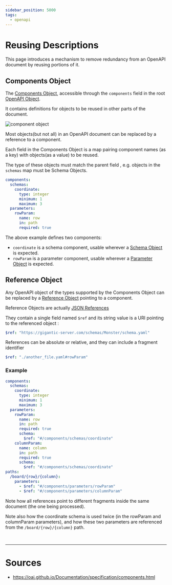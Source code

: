 ```yaml
---
sidebar_position: 5000
tags:
  - openapi
---
```


# Reusing Descriptions

This page introduces a mechanism to remove redundancy from an OpenAPI document by reusing portions of it.

## Components Object

The [Components Object](https://spec.openapis.org/oas/v3.1.0#components-object), accessible through the `components` field in the root [OpenAPI Object](https://spec.openapis.org/oas/v3.1.0#openapi-object).

It contains <Color color="var(--secondary-font-color)"> definitions for objects to be reused </Color> in other parts of the document.

![component object](assets/component-object.png)

<Admonition type="info" title="info">

Most objects(but not all) in an OpenAPI document can be replaced by a reference to a component.

</Admonition>

Each field in the Components Object is a map pairing <Color color="var(--secondary-font-color)"> component names </Color>(as a key) with objects(as a value) to be reused.

The <Color color="var(--secondary-font-color)"> type of these objects must match the parent field </Color>, e.g. objects in the `schemas` map must be Schema Objects.

```yaml title= showLineNumbers
components:
  schemas:
    coordinate:
      type: integer
      minimum: 1
      maximum: 3
  parameters:
    rowParam:
      name: row
      in: path
      required: true
```

The above example defines two components:

- `coordinate` is a schema component, usable wherever a [Schema Object](https://spec.openapis.org/oas/v3.1.0#schema-object) is expected.
- `rowParam` is a parameter component, usable wherever a [Parameter Object](https://spec.openapis.org/oas/v3.1.0#parameter-object) is expected.

## Reference Object

Any OpenAPI object of the types <Color color="var(--secondary-font-color)"> supported by </Color> the Components Object can be replaced by a [Reference Object](https://spec.openapis.org/oas/v3.1.0#reference-object) pointing to a component.

Reference Objects are actually [JSON References](https://tools.ietf.org/html/draft-pbryan-zyp-json-ref-03)

They contain <Color color="var(--secondary-font-color)"> a single field </Color> named `$ref` and its string value is a <Color color="var(--secondary-font-color)"> URI pointing to the referenced object </Color>:

```yaml title= showLineNumbers
$ref: "https://gigantic-server.com/schemas/Monster/schema.yaml"
```

References can be absolute or relative, and they can include a fragment identifier

```yaml title= showLineNumbers
$ref: "./another_file.yaml#rowParam"
```

### Example

```yaml title= showLineNumbers
components:
  schemas:
    coordinate:
      type: integer
      minimum: 1
      maximum: 3
  parameters:
    rowParam:
      name: row
      in: path
      required: true
      schema:
        $ref: "#/components/schemas/coordinate"
    columnParam:
      name: column
      in: path
      required: true
      schema:
        $ref: "#/components/schemas/coordinate"
paths:
  /board/{row}/{column}:
    parameters:
      - $ref: "#/components/parameters/rowParam"
      - $ref: "#/components/parameters/columnParam"
```

<Color color="var(--not-require-but-good-to-know-font-color)">

Note how all references point to different fragments inside the same document (the one being processed).

Note also how the coordinate schema is used twice (in the rowParam and columnParam parameters), and how these two parameters are referenced from the `/board/{row}/{column}` path.

</Color>

<br />

---

# Sources

- https://oai.github.io/Documentation/specification/components.html
